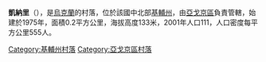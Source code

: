 {{coord|50|18|23|N|31|52|43|E|scale:30000|display=title}}

'''凱納里'''（{{lang-uk|Кайнари}}），是[[烏克蘭|烏克蘭]]的村落，位於該國中北部[[基輔州|基輔州]]，由[[亞戈京區|亞戈京區]]負責管轄，始建於1975年，面積0.2平方公里，海拔高度133米，2001年人口111，人口密度每平方公里555人。

{{DEFAULTSORT:Кайнари}}
[[Category:基輔州村落|Category:基輔州村落]]
[[Category:亞戈京區村落|Category:亞戈京區村落]]


{{Kiev-geo-stub}}